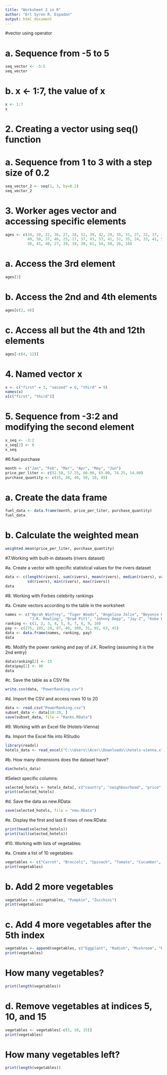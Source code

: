 ```yaml
---
title: "Worksheet 2 in R"
author: "Erl Syron R. Espadon"
output: html_document
---
```


#vector using operator

# a. Sequence from -5 to 5
```r
seq_vector <- -5:5
seq_vector
```

# b. x <- 1:7, the value of x
```r
x <- 1:7
x
```

# 2. Creating a vector using seq() function

# a. Sequence from 1 to 3 with a step size of 0.2
```r
seq_vector_2 <- seq(1, 3, by=0.2) 
seq_vector_2
```

# 3. Worker ages vector and accessing specific elements
```r
ages <- c(34, 28, 22, 36, 27, 18, 52, 39, 42, 29, 35, 31, 27, 22, 37, 34, 19, 20, 57, 
          49, 50, 37, 46, 25, 17, 37, 43, 53, 41, 51, 35, 24, 33, 41, 53, 40, 18, 44, 
          38, 41, 48, 27, 39, 19, 30, 61, 54, 58, 26, 18)
```

# a. Access the 3rd element
```r
ages[3]  
```

# b. Access the 2nd and 4th elements
```r
ages[c(2, 4)] 
```

# c. Access all but the 4th and 12th elements
```r
ages[-c(4, 12)]
```

# 4. Named vector x
```r
x <- c("first" = 3, "second" = 0, "third" = 9)
names(x)
x[c("first", "third")]
```

# 5. Sequence from -3:2 and modifying the second element
```r
x_seq <- -3:2
x_seq[2] <- 0
x_seq
```

#6.fuel purchase
```r
month <- c("Jan", "Feb", "Mar", "Apr", "May", "Jun")
price_per_liter <- c(52.50, 57.25, 60.00, 65.00, 74.25, 54.00)
purchase_quantity <- c(25, 30, 40, 50, 10, 45)
```

# a. Create the data frame
```r
fuel_data <- data.frame(month, price_per_liter, purchase_quantity)
fuel_data
```

# b. Calculate the weighted mean
```r
weighted.mean(price_per_liter, purchase_quantity)
```

#7.Working with built-in datasets (rivers dataset)

#a. Create a vector with specific statistical values for the rivers dataset
```r
data <- c(length(rivers), sum(rivers), mean(rivers), median(rivers), var(rivers), 
          sd(rivers), min(rivers), max(rivers))
data
```

#8. Working with Forbes celebrity rankings

#a. Create vectors according to the table in the worksheet
```r
names <- c("Oprah Winfrey", "Tiger Woods", "Angelina Jolie", "Beyonce Knowles", "David Beckham", 
           "J.K. Rowling", "Brad Pitt", "Johnny Depp", "Jay-Z", "Kobe Bryant")
ranking <- c(1, 2, 3, 4, 5, 6, 7, 8, 9, 10)
pay <- c(275, 105, 20, 87, 40, 300, 31, 92, 63, 45)
data <- data.frame(names, ranking, pay)
data
```

#b. Modify the power ranking and pay of J.K. Rowling (assuming it is the 2nd entry)
```r
data$ranking[2] <- 15
data$pay[2] <- 90
data
```

#c. Save the table as a CSV file
```r
write.csv(data, "PowerRanking.csv")
```

#d. Import the CSV and access rows 10 to 20
```r
data <- read.csv("PowerRanking.csv")
subset_data <- data[10:20, ]
save(subset_data, file = "Ranks.RData")
```


#9. Working with an Excel file (Hotels-Vienna)

#a. Import the Excel file into RStudio
```r
library(readxl)
hotels_data <- read_excel("C:\\Users\\Acer\\Downloads\\hotels-vienna.xlsx")
```

#b. How many dimensions does the dataset have?
```r
dim(hotels_data)
```

#Select specific columns:
```r
selected_hotels <- hotels_data[, c("country", "neighbourhood", "price", "stars", "accommodation_type", "rating")]  
print(selected_hotels)
```

#d. Save the data as new.RData:
```r
save(selected_hotels, file = "new.RData")
```

#e. Display the first and last 6 rows of new.RData:
```r
print(head(selected_hotels))
print(tail(selected_hotels))
```

#10. Working with lists of vegetables:

#a. Create a list of 10 vegetables:
```r
vegetables <- c("Carrot", "Broccoli", "Spinach", "Tomato", "Cucumber", "Pepper", "Onion", "Garlic", "Potato", "Lettuce")
print(vegetables)
```

# b. Add 2 more vegetables
```r
vegetables <- c(vegetables, "Pumpkin", "Zucchini")
print(vegetables)
```

# c. Add 4 more vegetables after the 5th index
```r
vegetables <- append(vegetables, c("Eggplant", "Radish", "Mushroom", "Beetroot"), after = 5)
print(vegetables)
```

# How many vegetables?
```r
print(length(vegetables))
```


# d. Remove vegetables at indices 5, 10, and 15
```r
vegetables <- vegetables[-c(5, 10, 15)]
print(vegetables)
```

# How many vegetables left?
```r
print(length(vegetables)) 
```